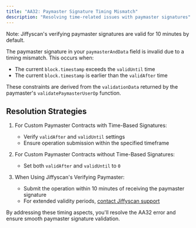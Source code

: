 ```yaml
---
title: "AA32: Paymaster Signature Timing Mismatch"
description: "Resolving time-related issues with paymaster signatures"
---
```


<Note>
  Note: Jiffyscan's verifying paymaster signatures are valid for 10 minutes by default.
</Note>

The paymaster signature in your `paymasterAndData` field is invalid due to a timing mismatch. This occurs when:

- The current `block.timestamp` exceeds the `validUntil` time
- The current `block.timestamp` is earlier than the `validAfter` time

These constraints are derived from the `validationData` returned by the paymaster's `validatePaymasterUserOp` function.

## Resolution Strategies

1. For Custom Paymaster Contracts with Time-Based Signatures:
   - Verify `validAfter` and `validUntil` settings
   - Ensure operation submission within the specified timeframe

2. For Custom Paymaster Contracts without Time-Based Signatures:
   - Set both `validAfter` and `validUntil` to `0`

3. When Using Jiffyscan's Verifying Paymaster:
   - Submit the operation within 10 minutes of receiving the paymaster signature
   - For extended validity periods, [contact Jiffyscan support](https://t.me/JiffyScan)

By addressing these timing aspects, you'll resolve the AA32 error and ensure smooth paymaster signature validation.